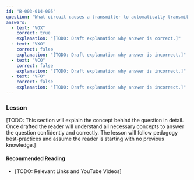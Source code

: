 ```yaml
---
id: "B-003-014-005"
question: "What circuit causes a transmitter to automatically transmit when an operator speaks into its microphone?"
answers:
  - text: "VOX"
    correct: true
    explanation: "[TODO: Draft explanation why answer is correct.]"
  - text: "VXO"
    correct: false
    explanation: "[TODO: Draft explanation why answer is incorrect.]"
  - text: "VCO"
    correct: false
    explanation: "[TODO: Draft explanation why answer is incorrect.]"
  - text: "VFO"
    correct: false
    explanation: "[TODO: Draft explanation why answer is incorrect.]"
---
```


### Lesson

[TODO: This section will explain the concept behind the question in detail. Once drafted the reader will understand all necessary concepts to answer the question confidently and correctly. The lesson will follow pedagogy best-practices and assume the reader is starting with no previous knowledge.]

#### Recommended Reading

- [TODO: Relevant Links and YouTube Videos]
